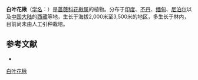 {{Speciesbox
| name = 白叶花楸
| status = 
| status_system = 
| image =
| genus = Sorbus
| species = cuspidata
| authority = (Spach) Hedl.
}}

'''白叶花楸'''（[[学名|学名]]：{{lang|la|''Sorbus cuspidata''}}）是[[蔷薇科|蔷薇科]][[花楸属|花楸属]]的植物。分布于[[印度|印度]]、[[不丹|不丹]]、[[缅甸|缅甸]]、[[尼泊尔|尼泊尔]]以及[[中国大陆|中国大陆]]的[[西藏|西藏]]等地，生长于海拔2,000米至3,500米的地区，多生长于林内，目前尚未由人工引种栽培。

== 参考文献 ==
<div class="references-small">
* {{cite web| url =http://www.bioinfo.cn/db05/KmzwSpecies.php?action=view&id=19525| title =白叶花楸| work =《中国高等植物数据库全库》| publisher =中国科学院微生物研究所| author =昆明植物研究所| accessdate =2009-02-25| deadurl =yes| archiveurl =https://web.archive.org/web/20160305034344/http://www.bioinfo.cn/db05/KmzwSpecies.php?action=view&id=19525| archivedate =2016-03-05}}
</div>
{{Taxonbar|from=Q15230671}}

[[Category:花楸属|白叶花楸]]


{{植物小作品}}